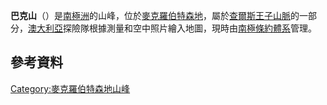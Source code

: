 {{coord|70|19|S|64|36|E|display=title}}

'''巴克山'''（{{lang-en|Mount Bakker}}）是[[南極洲|南極洲]]的山峰，位於[[麦克·罗伯逊地|麥克羅伯特森地]]，屬於[[查爾斯王子山脈|查爾斯王子山脈]]的一部分，[[澳大利亞|澳大利亞]]探險隊根據測量和空中照片繪入地圖，現時由[[南極條約體系|南極條約體系]]管理。

==參考資料==
{{usgs-gazetteer}}
{{MacRobertsonLand-geo-stub}}
{{DEFAULTSORT:Mount Bakker}}
[[Category:麥克羅伯特森地山峰|Category:麥克羅伯特森地山峰]]